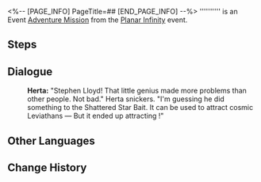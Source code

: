 <%-- [PAGE_INFO]
PageTitle=##
[END_PAGE_INFO] --%>
{{Stub|Dialogue.}}
{{Mission Infobox
|id            = 8014167
|title         = 
|image         = <!--Mission .png-->
|type          = Adventure
|event_name    = Planar Infinity
|chapter       = 
|requirements  = [[Adventure Mission]] ''[[Planar Infinity]]'' completed
|summary       = <!--official mission summary from Fate's Atlas-->
|characters    = Herta; Trailblazer
|startLocation = [[Herta Space Station]] - [[Simulated Universe]]
|world         = Herta Space Station
|area          = Simulated Universe
|prev          = Planar Infinity
|next          = 
|rewards       = 
}}
'''''''''' is an Event [[Adventure Mission]] from the [[Planar Infinity]] event.

==Steps==


<!--
==Gameplay Notes==

--><!--
==Trial Character==

-->
==Dialogue==
{{Stub Dialogue}}
:'''Herta:''' "Stephen Lloyd! That little genius made more problems than other people. Not bad." Herta snickers. "I'm guessing he did something to the Shattered Star Bait. It can be used to attract cosmic Leviathans &mdash; But it ended up attracting {{Color|keyword|nobold=1|endless numbers of Trotters}}!"
{{Dialogue End}}

==Other Languages==
{{Other Languages
|en   = 
|zhs  = 
|zht  = 
|ja   = 
|ko   = 
|es   = 
|fr   = 
|ru   = 
|th   = 
|vi   = 
|de   = 
|id   = 
|pt   = 
}}

==Change History==
{{Change History|1.4}}
